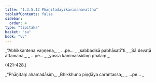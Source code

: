 ```yaml
---
title: "1.3.5.12 Phāṇitadāyikāvimānavatthu"
tableOfContents: false
sidebar:
  order: 4
type: "tipitaka"
basket: "su"
book: "vv"
---
```



<DynamicBreadcrumb />

<Division number="417–419" book="vv" bookNo="19" page="45">

<Paragraph number="426" type="verses" book="vv">
_“Abhikkantena vaṇṇena,_  
_ …pe… _  
_sabbadisā pabhāsatī”ti._  

</Paragraph>

</Division>
<Division number="420" book="vv" bookNo="19" page="45">

<Paragraph number="427" type="verses" book="vv">
_Sā devatā attamanā,_  
_ …pe… _  
_yassa kammassidaṃ phalaṃ._  


(421–428.)
</Paragraph>

<Paragraph number="428" type="verses" book="vv">
_“Phāṇitaṃ ahamadāsiṃ,_  
_Bhikkhuno piṇḍāya carantassa;_  
_ …pe… _
</Paragraph>
</Division>
